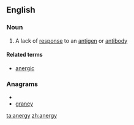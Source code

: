 ==English==

===Noun===
{{en-noun|-}}

# A lack of [[response]] to an [[antigen]] or [[antibody]]

====Related terms====
*[[anergic]]

===Anagrams===
* {{alphagram|aegnry}}
* [[graney#English|graney]]


[[ta:anergy]]
[[zh:anergy]]